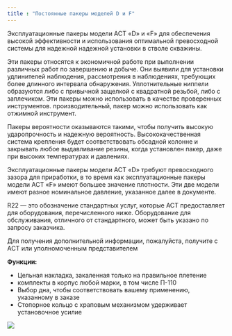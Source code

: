 ```yaml
---
title : "Постоянные пакеры моделей D и F"
---
```


Эксплуатационные пакеры модели ACT «D» и «F» для обеспечения высокой эффективности и использования оптимальной превосходной системы для надежной надежной установки в стволе скважины.

Эти пакеры относятся к экономичной работе при выполнении различных работ по завершению и добыче. Они выявили для установки удлинителей наблюдения, рассмотрения в наблюдениях, требующих более длинного интервала обнаружения. Уплотнительные ниппели образуются либо с привычной защелкой с квадратной резьбой, либо с заплечиком. Эти пакеры можно использовать в качестве проверенных инструментов. производительный, пакер можно использовать как отжимной инструмент.

Пакеры вероятности оказываются такими, чтобы получить высокую ударопрочность и надежную вероятность. Высококачественная система крепления будет соответствовать обсадной колонне и закрывать любое выдавливание резины, когда установлен пакер, даже при высоких температурах и давлениях.

Эксплуатационные пакеры модели ACT «D» требуют превосходного зазора для приработки, в то время как эксплуатационные пакеры модели ACT «F» имеют большее значение плотности. Эти две модели имеют разное номинальное давление, указанное далее в документе.

R22 — это обозначение стандартных услуг, которые ACT предоставляет для оборудования, перечисленного ниже. Оборудование для обслуживания, отличного от стандартного, может быть указано по запросу заказчика.

Для получения дополнительной информации, пожалуйста, получите с ACT или уполномоченным представителем

**Функции:**

* Цельная накладка, закаленная только на правильное плетение
* комплекты в корпус любой марки, в том числе П-110
* Выбор дна, чтобы соответствовать вашему применению, указанному в заказе
* Стопорное кольцо с храповым механизмом удерживает установочное усилие

<img src="./model-d-f-permanent-packers.png" />